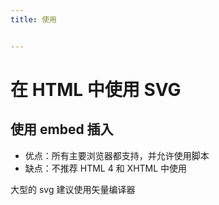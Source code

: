 ```yaml
---
title: 使用


---
```


# 在 HTML 中使用 SVG

## 使用 embed 插入

- 优点：所有主要浏览器都支持，并允许使用脚本
- 缺点：不推荐 HTML 4 和 XHTML 中使用

大型的 svg 建议使用矢量编译器

            